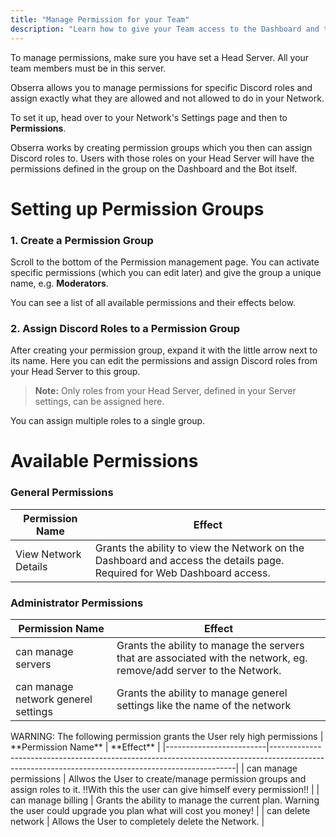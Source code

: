```yaml
---
title: "Manage Permission for your Team"
description: "Learn how to give your Team access to the Dashboard and the Bot."
---
```


<Warning>
  To manage permissions, make sure you have set a Head Server. All your team members must be in this server.
</Warning>

Obserra allows you to manage permissions for specific Discord roles and assign exactly what they are allowed and not allowed to do in your Network.

To set it up, head over to your Network's Settings page and then to **Permissions**.

Obserra works by creating permission groups which you then can assign Discord roles to. Users with those roles on your Head Server will have the permissions defined in the group on the Dashboard and the Bot itself.


# Setting up Permission Groups

### 1. Create a Permission Group

Scroll to the bottom of the Permission management page. You can activate specific permissions (which you can edit later) and give the group a unique name, e.g. **Moderators**.

You can see a list of all available permissions and their effects below.

### 2. Assign Discord Roles to a Permission Group

After creating your permission group, expand it with the little arrow next to its name. Here you can edit the permissions and assign Discord roles from your Head Server to this group.

> **Note:** Only roles from your Head Server, defined in your Server settings, can be assigned here.

<Tip>
  You can assign multiple roles to a single group.
</Tip>

# Available Permissions

### General Permissions

| **Permission Name**     | **Effect**                                                                                                                                        |
|-------------------------|---------------------------------------------------------------------------------------------------------------------------------------------------|
| View Network Details    | Grants the ability to view the Network on the Dashboard and access the details page. Required for Web Dashboard access.                         |

### Administrator Permissions

| **Permission Name**     | **Effect**                                                                                                                                        |
|-------------------------|---------------------------------------------------------------------------------------------------------------------------------------------------|
| can manage servers    | Grants the ability to manage the servers that are associated with the network, eg. remove/add server to the Network.                         |
| can manage network generel settings    | Grants the ability to manage generel settings like the name of the network                         |

<Warning>
WARNING: The following permission grants the User rely high permissions
</Warning>
| **Permission Name**     | **Effect**                                                                                                                                        |
|-------------------------|---------------------------------------------------------------------------------------------------------------------------------------------------|
| can manage permissions    | Allwos the User to create/manage permission groups and assign roles to it. !!With this the user can give himself every permission!!                        |
| can manage billing    | Grants the ability to manage the current plan. Warning the user could upgrade you plan what will cost you money!                        |
| can delete network    | Allows the User to completely delete the Network.                         |
